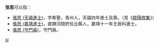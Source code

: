 '''张思'''可以指：
* [[張思_(天禧進士)|張思 (天禧進士)]]，字希聖，青州人，天禧四年進士及第。（見《[[s:歐陽修集/卷033|歐陽修集]]》）
* [[張思_(嘉靖進士)|張思 (嘉靖進士)]]，直隸河間府任丘縣人，嘉靖十一年壬辰科進士。
* [[張思_(守門員)|張思 (守門員)]]，守門員。

{{disambig}}
[[Category:二字张姓人名消歧义|si]]